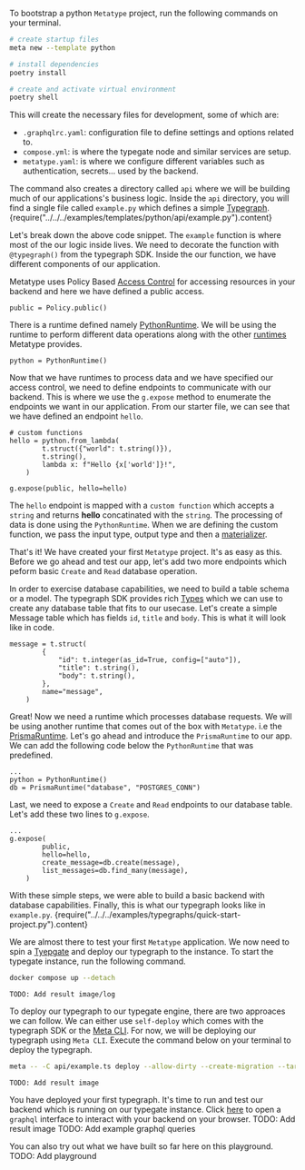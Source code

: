 

To bootstrap a python `Metatype` project, run the following commands on your terminal.
```bash
# create startup files
meta new --template python

# install dependencies
poetry install

# create and activate virtual environment
poetry shell
```

This will create the necessary files for development, some of which are:
- `.graphqlrc.yaml`: configuration file to define settings and options related to. 
-  `compose.yml`: is where the typegate node and similar services are setup.
- `metatype.yaml`: is where we configure different variables such as authentication, secrets... used by the backend.

The command also creates a directory called `api` where we will be building much of our applications's business logic. Inside the `api` directory, you will find a single file called `example.py` which defines a simple [Typegraph](/docs/reference/typegraph).
<CodeBlock language="python">{require("../../../examples/templates/python/api/example.py").content}</CodeBlock>

Let's break down the above code snippet.
The `example` function is where most of the our logic inside lives. We need to decorate the function with `@typegraph()` from the typegraph SDK. Inside the our function, we have different components of our application.

Metatype uses Policy Based [Access Control](/docs/concepts/access-control) for accessing resources in your backend and here we have defined a public access.
```python3
public = Policy.public()
```

There is a runtime defined namely [PythonRuntime](/docs/reference/runtimes/python). We will be using the runtime to perform different data operations along with the other [runtimes](/docs/referenece/runtimes) Metatype provides. 
```python3
python = PythonRuntime()
```

Now that we have runtimes to process data and we have specified our access control, we need to define endpoints to communicate with our backend. This is where we use the `g.expose` method to enumerate the endpoints we want in our application. From our starter file, we can see that we have defined an endpoint `hello`. 
```python3
# custom functions
hello = python.from_lambda(
        t.struct({"world": t.string()}),
        t.string(),
        lambda x: f"Hello {x['world']}!",
    )

g.expose(public, hello=hello)
```
The `hello` endpoint is mapped with a `custom function` which accepts a `string` and returns **hello** concatinated with the `string`. The processing of data is done using the `PythonRuntime`. When we are defining the custom function, we pass the input type, output type and then a [materializer](/docs/concepts/mental-model#materializers). 

That's it! We have created your first `Metatype` project. It's as easy as this. Before we go ahead and test our app, let's add two more endpoints which peform basic `Create` and `Read` database operation.

In order to exercise database capabilities, we need to build a table schema or a model. The typegraph SDK provides rich [Types](/docs/reference/types) which we can use to create any database table that fits to our usecase. Let's create a simple Message table which has fields `id`, `title` and `body`. This is what it will look like in code.
```python3
message = t.struct(
        {
            "id": t.integer(as_id=True, config=["auto"]),
            "title": t.string(),
            "body": t.string(),
        },
        name="message",
    )
```
Great! Now we need a runtime which processes database requests. We will be using another runtime that comes out of the box with `Metatype`. i.e the [PrismaRuntime](/docs/reference/runtimes/prisma). Let's go ahead and introduce the `PrismaRuntime` to our app. We can add the following code below the `PythonRuntime` that was predefined.
```python3
...
python = PythonRuntime()
db = PrismaRuntime("database", "POSTGRES_CONN")
```

Last, we need to expose a `Create` and `Read` endpoints to our database table. Let's add these two lines to `g.expose`.
```python3
...
g.expose(
        public,
        hello=hello,
        create_message=db.create(message),
        list_messages=db.find_many(message),
    )
```
With these simple steps, we were able to build a basic backend with database capabilities. Finally, this is what our typegraph looks like in `example.py`. 
<CodeBlock language="python">{require("../../../examples/typegraphs/quick-start-project.py").content}</CodeBlock>

We are almost there to test your first `Metatype` application. We now need to spin a [Tyepgate](/docs/reference/typegate) and deploy our typegraph to the instance. 
To start the typegate instance, run the following command.
```bash
docker compose up --detach
```
    TODO: Add result image/log

To deploy our typegraph to our typegate engine, there are two approaces we can follow. We can either use `self-deploy` which comes with the typegraph SDK or the [Meta CLI](/docs/reference/meta-cli). For now, we will be deploying our typegraph using `Meta CLI`. Execute the command below on your terminal to deploy the typegraph. 
```bash
meta -- -C api/example.ts deploy --allow-dirty --create-migration --target dev --gate http://localhost:7890
```
    TODO: Add result image

You have deployed your first typegraph. It's time to run and test our backend which is running on our typegate instance. Click [here](http://localhost:7890/example) to open a `graphql` interface to interact with your backend on your browser. 
    TODO: Add result image
    TODO: Add example graphql queries

You can also try out what we have built so far here on this playground. 
    TODO: Add playground
